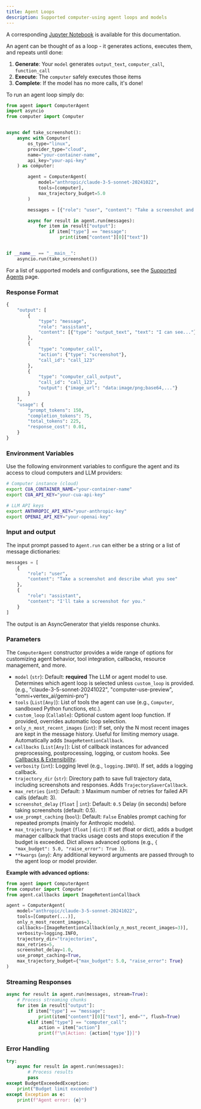 ```yaml
---
title: Agent Loops
description: Supported computer-using agent loops and models
---
```


<Callout>A corresponding <a href="https://github.com/trycua/cua/blob/main/notebooks/agent_nb.ipynb" target="_blank">Jupyter Notebook</a> is available for this documentation.</Callout>

An agent can be thought of as a loop - it generates actions, executes them, and repeats until done:

1. **Generate**: Your `model` generates `output_text`, `computer_call`, `function_call`
2. **Execute**: The `computer` safely executes those items
3. **Complete**: If the model has no more calls, it's done!

To run an agent loop simply do:

```python
from agent import ComputerAgent
import asyncio
from computer import Computer


async def take_screenshot():
    async with Computer(
        os_type="linux",
        provider_type="cloud",
        name="your-container-name",
        api_key="your-api-key"
    ) as computer:

        agent = ComputerAgent(
            model="anthropic/claude-3-5-sonnet-20241022",
            tools=[computer],
            max_trajectory_budget=5.0
        )

        messages = [{"role": "user", "content": "Take a screenshot and tell me what you see"}]

        async for result in agent.run(messages):
            for item in result["output"]:
                if item["type"] == "message":
                    print(item["content"][0]["text"])


if __name__ == "__main__":
    asyncio.run(take_screenshot())
```

For a list of supported models and configurations, see the [Supported Agents](./supported-agents/computer-use-agents) page.

### Response Format

```python
{
    "output": [
        {
            "type": "message",
            "role": "assistant",
            "content": [{"type": "output_text", "text": "I can see..."}]
        },
        {
            "type": "computer_call",
            "action": {"type": "screenshot"},
            "call_id": "call_123"
        },
        {
            "type": "computer_call_output",
            "call_id": "call_123",
            "output": {"image_url": "data:image/png;base64,..."}
        }
    ],
    "usage": {
        "prompt_tokens": 150,
        "completion_tokens": 75,
        "total_tokens": 225,
        "response_cost": 0.01,
    }
}
```

### Environment Variables

Use the following environment variables to configure the agent and its access to cloud computers and LLM providers:

```bash
# Computer instance (cloud)
export CUA_CONTAINER_NAME="your-container-name"
export CUA_API_KEY="your-cua-api-key"

# LLM API keys
export ANTHROPIC_API_KEY="your-anthropic-key"
export OPENAI_API_KEY="your-openai-key"
```

### Input and output

The input prompt passed to `Agent.run` can either be a string or a list of message dictionaries:

```python
messages = [
    {
        "role": "user",
        "content": "Take a screenshot and describe what you see"
    },
    {
        "role": "assistant", 
        "content": "I'll take a screenshot for you."
    }
]
```

The output is an AsyncGenerator that yields response chunks.

### Parameters

The `ComputerAgent` constructor provides a wide range of options for customizing agent behavior, tool integration, callbacks, resource management, and more.

- `model` (`str`): Default: **required**
  The LLM or agent model to use. Determines which agent loop is selected unless `custom_loop` is provided. (e.g., "claude-3-5-sonnet-20241022", "computer-use-preview", "omni+vertex_ai/gemini-pro")
- `tools` (`List[Any]`):
  List of tools the agent can use (e.g., `Computer`, sandboxed Python functions, etc.).
- `custom_loop` (`Callable`):
  Optional custom agent loop function. If provided, overrides automatic loop selection.
- `only_n_most_recent_images` (`int`):
  If set, only the N most recent images are kept in the message history. Useful for limiting memory usage. Automatically adds `ImageRetentionCallback`.
- `callbacks` (`List[Any]`):
  List of callback instances for advanced preprocessing, postprocessing, logging, or custom hooks. See [Callbacks & Extensibility](#callbacks--extensibility).
- `verbosity` (`int`):
  Logging level (e.g., `logging.INFO`). If set, adds a logging callback.
- `trajectory_dir` (`str`):
  Directory path to save full trajectory data, including screenshots and responses. Adds `TrajectorySaverCallback`.
- `max_retries` (`int`): Default: `3`
  Maximum number of retries for failed API calls (default: 3).
- `screenshot_delay` (`float` | `int`): Default: `0.5`
  Delay (in seconds) before taking screenshots (default: 0.5).
- `use_prompt_caching` (`bool`): Default: `False`
  Enables prompt caching for repeated prompts (mainly for Anthropic models).
- `max_trajectory_budget` (`float` | `dict`):
  If set (float or dict), adds a budget manager callback that tracks usage costs and stops execution if the budget is exceeded. Dict allows advanced options (e.g., `{ "max_budget": 5.0, "raise_error": True }`).
- `**kwargs` (`any`):
  Any additional keyword arguments are passed through to the agent loop or model provider.

**Example with advanced options:**

```python
from agent import ComputerAgent
from computer import Computer
from agent.callbacks import ImageRetentionCallback

agent = ComputerAgent(
    model="anthropic/claude-3-5-sonnet-20241022",
    tools=[Computer(...)],
    only_n_most_recent_images=3,
    callbacks=[ImageRetentionCallback(only_n_most_recent_images=3)],
    verbosity=logging.INFO,
    trajectory_dir="trajectories",
    max_retries=5,
    screenshot_delay=1.0,
    use_prompt_caching=True,
    max_trajectory_budget={"max_budget": 5.0, "raise_error": True}
)
```

### Streaming Responses

```python
async for result in agent.run(messages, stream=True):
    # Process streaming chunks
    for item in result["output"]:
        if item["type"] == "message":
            print(item["content"][0]["text"], end="", flush=True)
        elif item["type"] == "computer_call":
            action = item["action"]
            print(f"\n[Action: {action['type']}]")
```

### Error Handling

```python
try:
    async for result in agent.run(messages):
        # Process results
        pass
except BudgetExceededException:
    print("Budget limit exceeded")
except Exception as e:
    print(f"Agent error: {e}")
```
